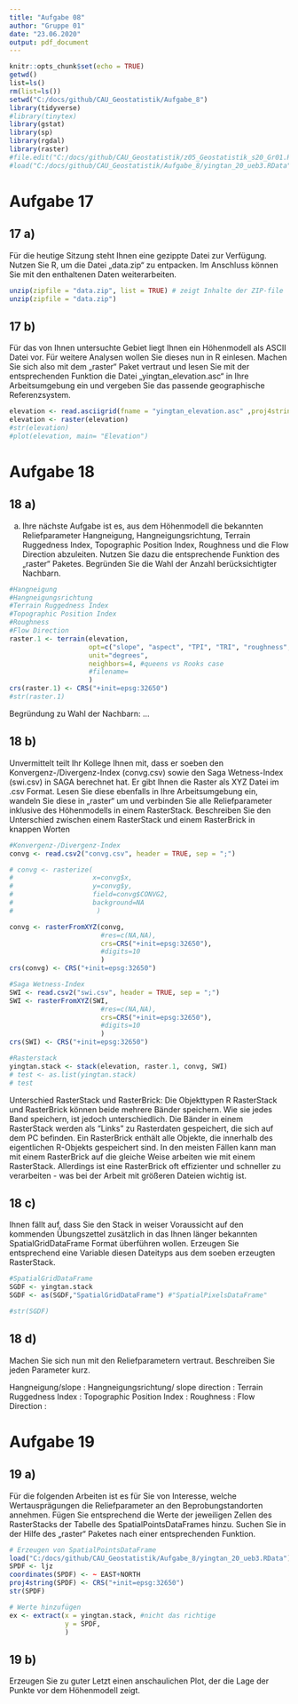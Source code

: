 ```yaml
---
title: "Aufgabe 08"
author: "Gruppe 01"
date: "23.06.2020"
output: pdf_document
---
```


```r
knitr::opts_chunk$set(echo = TRUE)
getwd()
list=ls()
rm(list=ls())
setwd("C:/docs/github/CAU_Geostatistik/Aufgabe_8")
library(tidyverse)
#library(tinytex)
library(gstat)
library(sp)
library(rgdal)
library(raster)
#file.edit("C:/docs/github/CAU_Geostatistik/z05_Geostatistik_s20_Gr01.Rmd")
#load("C:/docs/github/CAU_Geostatistik/Aufgabe_8/yingtan_20_ueb3.RData")
```

# Aufgabe 17

## 17 a)
Für die heutige Sitzung steht Ihnen eine gezippte Datei zur Verfügung.
Nutzen Sie R, um die Datei „data.zip“ zu entpacken. Im Anschluss können
Sie mit den enthaltenen Daten weiterarbeiten.

```r
unzip(zipfile = "data.zip", list = TRUE) # zeigt Inhalte der ZIP-file
unzip(zipfile = "data.zip")
```

## 17 b)

Für das von Ihnen untersuchte Gebiet liegt Ihnen ein Höhenmodell als
ASCII Datei vor. Für weitere Analysen wollen Sie dieses nun in R einlesen.
Machen Sie sich also mit dem „raster“ Paket vertraut und lesen Sie mit der
entsprechenden Funktion die Datei „yingtan_elevation.asc“ in Ihre Arbeitsumgebung ein
und vergeben Sie das passende geographische Referenzsystem.

```r
elevation <- read.asciigrid(fname = "yingtan_elevation.asc" ,proj4string = CRS("+init=epsg:32650"))
elevation <- raster(elevation)
#str(elevation)
#plot(elevation, main= "Elevation")
```


# Aufgabe 18

## 18 a)
a) Ihre nächste Aufgabe ist es, aus dem Höhenmodell die bekannten Reliefparameter
Hangneigung, Hangneigungsrichtung, Terrain Ruggedness Index, Topographic Position Index, Roughness und die Flow Direction abzuleiten.
Nutzen Sie dazu die entsprechende Funktion des „raster“ Paketes.
Begründen Sie die Wahl der Anzahl berücksichtigter Nachbarn.

```r
#Hangneigung
#Hangneigungsrichtung
#Terrain Ruggedness Index
#Topographic Position Index
#Roughness
#Flow Direction
raster.1 <- terrain(elevation,
                    opt=c("slope", "aspect", "TPI", "TRI", "roughness", "flowdir"),
                    unit="degrees",
                    neighbors=4, #queens vs Rooks case
                    #filename=
                    )
crs(raster.1) <- CRS("+init=epsg:32650")
#str(raster.1)

```

Begründung zu Wahl der Nachbarn: ...

## 18 b)
Unvermittelt teilt Ihr Kollege Ihnen mit, dass er soeben den
Konvergenz-/Divergenz-Index (convg.csv) sowie den Saga Wetness-Index
(swi.csv) in SAGA berechnet hat. Er gibt Ihnen die Raster als XYZ Datei
im .csv Format. Lesen Sie diese ebenfalls in Ihre Arbeitsumgebung ein,
wandeln Sie diese in „raster“ um und verbinden Sie alle Reliefparameter inklusive des
Höhenmodells in einem RasterStack. Beschreiben Sie den Unterschied zwischen einem RasterStack und einem RasterBrick in knappen Worten

```r
#Konvergenz-/Divergenz-Index
convg <- read.csv2("convg.csv", header = TRUE, sep = ";")

# convg <- rasterize(
#                    x=convg$x,
#                    y=convg$y,
#                    field=convg$CONVG2,
#                    background=NA
#                     )

convg <- rasterFromXYZ(convg,
                       #res=c(NA,NA),
                       crs=CRS("+init=epsg:32650"),
                       #digits=10
                       )
crs(convg) <- CRS("+init=epsg:32650")

#Saga Wetness-Index
SWI <- read.csv2("swi.csv", header = TRUE, sep = ";")
SWI <- rasterFromXYZ(SWI,
                       #res=c(NA,NA),
                       crs=CRS("+init=epsg:32650"),
                       #digits=10
                       )
crs(SWI) <- CRS("+init=epsg:32650")

#Rasterstack
yingtan.stack <- stack(elevation, raster.1, convg, SWI)
# test <- as.list(yingtan.stack)
# test
```

Unterschied RasterStack und RasterBrick:
Die Objekttypen R RasterStack und RasterBrick können beide mehrere Bänder speichern. Wie sie jedes Band speichern, ist jedoch unterschiedlich. Die Bänder in einem RasterStack werden als "Links" zu Rasterdaten gespeichert, die sich auf dem PC befinden. Ein RasterBrick enthält alle Objekte, die innerhalb des eigentlichen R-Objekts gespeichert sind. In den meisten Fällen kann man mit einem RasterBrick auf die gleiche Weise arbeiten wie mit einem RasterStack. Allerdings ist eine RasterBrick oft effizienter und schneller zu verarbeiten - was bei der Arbeit mit größeren Dateien wichtig ist.

## 18 c)
Ihnen fällt auf, dass Sie den Stack in weiser Voraussicht auf den kommenden Übungszettel
zusätzlich in das Ihnen länger bekannten SpatialGridDataFrame Format überführen wollen.
Erzeugen Sie entsprechend eine Variable diesen Dateityps aus dem soeben erzeugten RasterStack.

```r
#SpatialGridDataFrame
SGDF <- yingtan.stack
SGDF <- as(SGDF,"SpatialGridDataFrame") #"SpatialPixelsDataFrame"

#str(SGDF)

```


## 18 d)
Machen Sie sich nun mit den Reliefparametern vertraut. Beschreiben Sie
jeden Parameter kurz.

Hangneigung/slope                       : 
Hangneigungsrichtung/ slope direction   : 
Terrain Ruggedness Index                : 
Topographic Position Index              : 
Roughness                               : 
Flow Direction                          : 


# Aufgabe 19

## 19 a)
Für die folgenden Arbeiten ist es für Sie von Interesse,
welche Wertausprägungen die Reliefparameter an den Beprobungstandorten annehmen.
Fügen Sie entsprechend die Werte der jeweiligen Zellen des RasterStacks der Tabelle des SpatialPointsDataFrames hinzu.
Suchen Sie in der Hilfe des „raster“ Paketes nach einer entsprechenden Funktion.

```r
# Erzeugen von SpatialPointsDataFrame
load("C:/docs/github/CAU_Geostatistik/Aufgabe_8/yingtan_20_ueb3.RData")
SPDF <- ljz
coordinates(SPDF) <- ~ EAST+NORTH
proj4string(SPDF) <- CRS("+init=epsg:32650")
str(SPDF)

# Werte hinzufügen
ex <- extract(x = yingtan.stack, #nicht das richtige
              y = SPDF,
              )

```



## 19 b)
Erzeugen Sie zu guter Letzt einen anschaulichen Plot,
der die Lage der Punkte vor dem Höhenmodell zeigt.

```r

```

